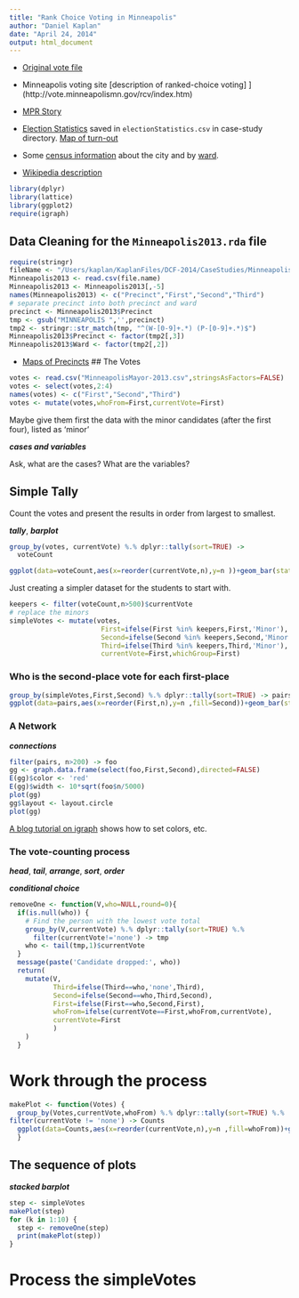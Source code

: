 ```yaml
---
title: "Rank Choice Voting in Minneapolis"
author: "Daniel Kaplan"
date: "April 24, 2014"
output: html_document
---
```


* [Original vote file](http://vote.minneapolismn.gov/www/groups/public/@clerk/documents/webcontent/2013-mayor-cvr.xlsx)

* Minneapolis voting site [description of ranked-choice voting] ](http://vote.minneapolismn.gov/rcv/index.htm)

* [MPR Story](http://minnesota.publicradio.org/display/web/2013/11/22/politics/ranked-choice-vote-count-programmers)

* [Election Statistics](http://vote.minneapolismn.gov/www/groups/public/@clerk/documents/webcontent/wcms1p-126724.xlsx) saved in `electionStatistics.csv` in case-study directory.  [Map of turn-out](http://vote.minneapolismn.gov/www/groups/public/@clerk/documents/webcontent/wcms1p-126706.pdf)

* Some [census information](http://www.minneapolismn.gov/census/2010/index.htm) about the city and by [ward](http://www.minneapolismn.gov/www/groups/public/@cped/documents/webcontent/wcms1q-068925.pdf).

* [Wikipedia description](http://en.wikipedia.org/wiki/Minneapolis_mayoral_election,_2013)

```r
library(dplyr)
library(lattice)
library(ggplot2)
require(igraph)
```

## Data Cleaning for the `Minneapolis2013.rda` file

```r
require(stringr)
fileName <- "/Users/kaplan/KaplanFiles/DCF-2014/CaseStudies/MinneapolisMayor2013/MinneapolisMayor-2013.csv"
Minneapolis2013 <- read.csv(file.name)
Minneapolis2013 <- Minneapolis2013[,-5]
names(Minneapolis2013) <- c("Precinct","First","Second","Third")
# separate precinct into both precinct and ward
precinct <- Minneapolis2013$Precinct
tmp <- gsub("MINNEAPOLIS ",'',precinct)
tmp2 <- stringr::str_match(tmp, "^(W-[0-9]+.*) (P-[0-9]+.*)$")
Minneapolis2013$Precinct <- factor(tmp2[,3])
Minneapolis2013$Ward <- factor(tmp2[,2])
```

* [Maps of Precincts](http://vote.minneapolismn.gov/results/election-maps)
## The Votes

```r
votes <- read.csv("MinneapolisMayor-2013.csv",stringsAsFactors=FALSE)
votes <- select(votes,2:4)
names(votes) <- c("First","Second","Third")
votes <- mutate(votes,whoFrom=First,currentVote=First)
```

Maybe give them first the data with the minor candidates (after the first four), listed as 'minor'

***cases and variables***

Ask, what are the cases?  What are the variables?


## Simple Tally

Count the votes and present the results in order from largest to smallest.

***tally***, ***barplot***
```r
group_by(votes, currentVote) %.% dplyr::tally(sort=TRUE) -> 
  voteCount
```

```r
ggplot(data=voteCount,aes(x=reorder(currentVote,n),y=n ))+geom_bar(stat='identity',position=position_stack(width=.9)) + theme(axis.text.x=element_text(angle=60,hjust=1)) 
```

Just creating a simpler dataset for the students to start with.
```r
keepers <- filter(voteCount,n>500)$currentVote
# replace the minors
simpleVotes <- mutate(votes,
                       First=ifelse(First %in% keepers,First,'Minor'),
                       Second=ifelse(Second %in% keepers,Second,'Minor'),
                       Third=ifelse(Third %in% keepers,Third,'Minor'),
                       currentVote=First,whichGroup=First)

```


### Who is the second-place vote for each first-place

```r
group_by(simpleVotes,First,Second) %.% dplyr::tally(sort=TRUE) -> pairs
ggplot(data=pairs,aes(x=reorder(First,n),y=n ,fill=Second))+geom_bar(stat='identity',position=position_fill(width=.9)) + theme(axis.text.x=element_text(angle=60,hjust=1)) 
```

### A Network 

***connections***

```r
filter(pairs, n>200) -> foo 
gg <- graph.data.frame(select(foo,First,Second),directed=FALSE)
E(gg)$color <- 'red'
E(gg)$width <- 10*sqrt(foo$n/5000)
plot(gg)
gg$layout <- layout.circle
plot(gg)
```

[A blog tutorial on igraph](http://www.r-bloggers.com/network-visualization-in-r-with-the-igraph-package/) shows how to set colors, etc.

### The vote-counting process

***head***, ***tail***, ***arrange***, ***sort***, ***order***



***conditional choice***

```r
removeOne <- function(V,who=NULL,round=0){
  if(is.null(who)) {
    # Find the person with the lowest vote total
    group_by(V,currentVote) %.% dplyr::tally(sort=TRUE) %.% 
      filter(currentVote!='none') -> tmp
    who <- tail(tmp,1)$currentVote
  }
  message(paste('Candidate dropped:', who))
  return( 
    mutate(V,
           Third=ifelse(Third==who,'none',Third),
           Second=ifelse(Second==who,Third,Second),
           First=ifelse(First==who,Second,First),
           whoFrom=ifelse(currentVote==First,whoFrom,currentVote),
           currentVote=First
           )
    )
  }
```

# Work through the process
```r
makePlot <- function(Votes) {
  group_by(Votes,currentVote,whoFrom) %.% dplyr::tally(sort=TRUE) %.%
filter(currentVote != 'none') -> Counts
  ggplot(data=Counts,aes(x=reorder(currentVote,n),y=n ,fill=whoFrom))+geom_bar(stat='identity',position=position_stack(width=.9)) + theme(axis.text.x=element_text(angle=60,hjust=1)) + xlab("") + ylab('Number of Votes')
  }
```

## The sequence of plots

***stacked barplot***

```r
step <- simpleVotes
makePlot(step)
for (k in 1:10) {
  step <- removeOne(step)
  print(makePlot(step))
}
```



# Process the simpleVotes

